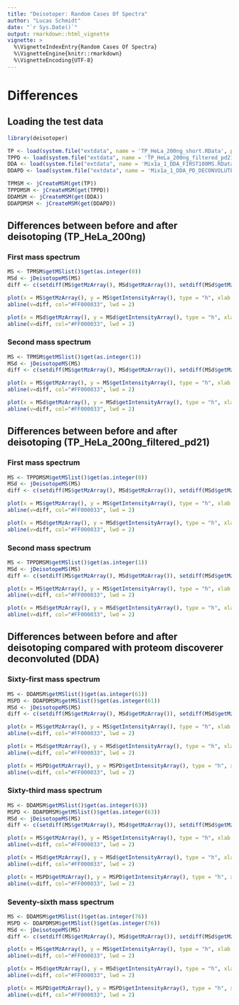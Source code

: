 ```yaml
---
title: "Deisotoper: Random Cases Of Spectra"
author: "Lucas Schmidt"
date: "`r Sys.Date()`"
output: rmarkdown::html_vignette
vignette: >
  %\VignetteIndexEntry{Random Cases Of Spectra}
  %\VignetteEngine{knitr::rmarkdown}
  %\VignetteEncoding{UTF-8}
---
```


# Differences

## Loading the test data

```r
library(deisotoper)

TP <- load(system.file("extdata", name = 'TP_HeLa_200ng_short.RData', package = "deisotoper"))
TPPD <- load(system.file("extdata", name = 'TP_HeLa_200ng_filtered_pd21.RData', package = "deisotoper"))
DDA <- load(system.file("extdata", name = 'Mix1a_1_DDA_FIRST100MS.RData', package = "deisotoper"))
DDAPD <- load(system.file("extdata", name = 'Mix1a_1_DDA_PD_DECONVOLUTED_FIRST100MS.RData', package = "deisotoper"))

TPMSM <- jCreateMSM(get(TP))
TPPDMSM <- jCreateMSM(get(TPPD))
DDAMSM <- jCreateMSM(get(DDA))
DDAPDMSM <- jCreateMSM(get(DDAPD))
```


## Differences between before and after deisotoping (TP_HeLa_200ng)

### First mass spectrum

```r
MS <- TPMSM$getMSlist()$get(as.integer(0))
MSd <- jDeisotopeMS(MS)
diff <- c(setdiff(MS$getMzArray(), MSd$getMzArray()), setdiff(MSd$getMzArray(), MS$getMzArray()))

plot(x = MS$getMzArray(), y = MS$getIntensityArray(), type = "h", xlab = "mZ", ylab = "Intensity", main = "TP_HeLa_200ng")
abline(v=diff, col="#FF000033", lwd = 2)

plot(x = MSd$getMzArray(), y = MSd$getIntensityArray(), type = "h", xlab = "mZ", ylab = "Intensity", main = "TP_HeLa_200ng deisotoped")
abline(v=diff, col="#FF000033", lwd = 2)
```


### Second mass spectrum

```r
MS <- TPMSM$getMSlist()$get(as.integer(1))
MSd <- jDeisotopeMS(MS)
diff <- c(setdiff(MS$getMzArray(), MSd$getMzArray()), setdiff(MSd$getMzArray(), MS$getMzArray()))

plot(x = MS$getMzArray(), y = MS$getIntensityArray(), type = "h", xlab = "mZ", ylab = "Intensity", main = "TP_HeLa_200ng")
abline(v=diff, col="#FF000033", lwd = 2)

plot(x = MSd$getMzArray(), y = MSd$getIntensityArray(), type = "h", xlab = "mZ", ylab = "Intensity", main = "TP_HeLa_200ng deisotoped")
abline(v=diff, col="#FF000033", lwd = 2)
```


## Differences between before and after deisotoping (TP_HeLa_200ng_filtered_pd21)

### First mass spectrum

```r
MS <- TPPDMSM$getMSlist()$get(as.integer(0))
MSd <- jDeisotopeMS(MS)
diff <- c(setdiff(MS$getMzArray(), MSd$getMzArray()), setdiff(MSd$getMzArray(), MS$getMzArray()))

plot(x = MS$getMzArray(), y = MS$getIntensityArray(), type = "h", xlab = "mZ", ylab = "Intensity", main = "TP_HeLa_200ng_filtered_pd21")
abline(v=diff, col="#FF000033", lwd = 2)

plot(x = MSd$getMzArray(), y = MSd$getIntensityArray(), type = "h", xlab = "mZ", ylab = "Intensity", main = "TP_HeLa_200ng_filtered_pd21 deisotoped")
abline(v=diff, col="#FF000033", lwd = 2)
```


### Second mass spectrum

```r
MS <- TPPDMSM$getMSlist()$get(as.integer(1))
MSd <- jDeisotopeMS(MS)
diff <- c(setdiff(MS$getMzArray(), MSd$getMzArray()), setdiff(MSd$getMzArray(), MS$getMzArray()))

plot(x = MS$getMzArray(), y = MS$getIntensityArray(), type = "h", xlab = "mZ", ylab = "Intensity", main = "TP_HeLa_200ng_filtered_pd21")
abline(v=diff, col="#FF000033", lwd = 2)

plot(x = MSd$getMzArray(), y = MSd$getIntensityArray(), type = "h", xlab = "mZ", ylab = "Intensity", main = "TP_HeLa_200ng_filtered_pd21 deisotoped")
abline(v=diff, col="#FF000033", lwd = 2)
```


## Differences between before and after deisotoping compared with proteom discoverer deconvoluted (DDA)

### Sixty-first mass spectrum

```r
MS <- DDAMSM$getMSlist()$get(as.integer(61))
MSPD <- DDAPDMSM$getMSlist()$get(as.integer(61))
MSd <- jDeisotopeMS(MS)
diff <- c(setdiff(MS$getMzArray(), MSd$getMzArray()), setdiff(MSd$getMzArray(), MS$getMzArray()), setdiff(MS$getMzArray(), MSPD$getMzArray()), setdiff(MSPD$getMzArray(), MS$getMzArray()), setdiff(MSd$getMzArray(), MSPD$getMzArray()), setdiff(MSPD$getMzArray(), MSd$getMzArray()))

plot(x = MS$getMzArray(), y = MS$getIntensityArray(), type = "h", xlab = "mZ", ylab = "Intensity", main = "Mix1a_1_DDA")
abline(v=diff, col="#FF000033", lwd = 2)

plot(x = MSd$getMzArray(), y = MSd$getIntensityArray(), type = "h", xlab = "mZ", ylab = "Intensity", main = "Mix1a_1_DDA deisotoped")
abline(v=diff, col="#FF000033", lwd = 2)

plot(x = MSPD$getMzArray(), y = MSPD$getIntensityArray(), type = "h", xlab = "mZ", ylab = "Intensity", main = "Mix1a_1_DDA proteom discoverer deconvolutied")
abline(v=diff, col="#FF000033", lwd = 2)
```


### Sixty-third mass spectrum

```r
MS <- DDAMSM$getMSlist()$get(as.integer(63))
MSPD <- DDAPDMSM$getMSlist()$get(as.integer(63))
MSd <- jDeisotopeMS(MS)
diff <- c(setdiff(MS$getMzArray(), MSd$getMzArray()), setdiff(MSd$getMzArray(), MS$getMzArray()), setdiff(MS$getMzArray(), MSPD$getMzArray()), setdiff(MSPD$getMzArray(), MS$getMzArray()), setdiff(MSd$getMzArray(), MSPD$getMzArray()), setdiff(MSPD$getMzArray(), MSd$getMzArray()))

plot(x = MS$getMzArray(), y = MS$getIntensityArray(), type = "h", xlab = "mZ", ylab = "Intensity", main = "Mix1a_1_DDA")
abline(v=diff, col="#FF000033", lwd = 2)

plot(x = MSd$getMzArray(), y = MSd$getIntensityArray(), type = "h", xlab = "mZ", ylab = "Intensity", main = "Mix1a_1_DDA deisotoped")
abline(v=diff, col="#FF000033", lwd = 2)

plot(x = MSPD$getMzArray(), y = MSPD$getIntensityArray(), type = "h", xlab = "mZ", ylab = "Intensity", main = "Mix1a_1_DDA proteom discoverer deconvolutied")
abline(v=diff, col="#FF000033", lwd = 2)
```


### Seventy-sixth mass spectrum

```r
MS <- DDAMSM$getMSlist()$get(as.integer(76))
MSPD <- DDAPDMSM$getMSlist()$get(as.integer(76))
MSd <- jDeisotopeMS(MS)
diff <- c(setdiff(MS$getMzArray(), MSd$getMzArray()), setdiff(MSd$getMzArray(), MS$getMzArray()), setdiff(MS$getMzArray(), MSPD$getMzArray()), setdiff(MSPD$getMzArray(), MS$getMzArray()), setdiff(MSd$getMzArray(), MSPD$getMzArray()), setdiff(MSPD$getMzArray(), MSd$getMzArray()))

plot(x = MS$getMzArray(), y = MS$getIntensityArray(), type = "h", xlab = "mZ", ylab = "Intensity", main = "Mix1a_1_DDA")
abline(v=diff, col="#FF000033", lwd = 2)

plot(x = MSd$getMzArray(), y = MSd$getIntensityArray(), type = "h", xlab = "mZ", ylab = "Intensity", main = "Mix1a_1_DDA deisotoped")
abline(v=diff, col="#FF000033", lwd = 2)

plot(x = MSPD$getMzArray(), y = MSPD$getIntensityArray(), type = "h", xlab = "mZ", ylab = "Intensity", main = "Mix1a_1_DDA proteom discoverer deconvolutied")
abline(v=diff, col="#FF000033", lwd = 2)
```